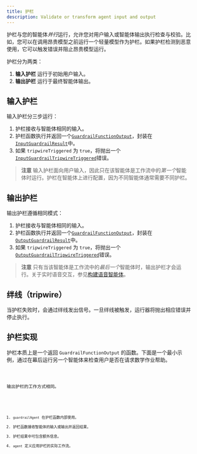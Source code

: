 ```yaml
---
title: 护栏
description: Validate or transform agent input and output
---
```



护栏与您的智能体*并行*运行，允许您对用户输入或智能体输出执行检查与校验。比如，您可以在调用昂贵模型之前运行一个轻量模型作为护栏。如果护栏检测到恶意使用，它可以触发错误并阻止昂贵模型运行。

护栏分为两类：

1. **输入护栏** 运行于初始用户输入。
2. **输出护栏** 运行于最终智能体输出。

## 输入护栏

输入护栏分三步运行：

1. 护栏接收与智能体相同的输入。
2. 护栏函数执行并返回一个[`GuardrailFunctionOutput`](/openai-agents-js/openai/agents/interfaces/guardrailfunctionoutput)，封装在[`InputGuardrailResult`](/openai-agents-js/openai/agents/interfaces/inputguardrailresult)中。
3. 如果 `tripwireTriggered` 为 `true`，将抛出一个[`InputGuardrailTripwireTriggered`](/openai-agents-js/openai/agents/classes/inputguardrailtripwiretriggered)错误。

> **注意**
> 输入护栏面向用户输入，因此只在该智能体是工作流中的*第一个*智能体时运行。护栏在智能体上进行配置，因为不同智能体通常需要不同护栏。

## 输出护栏

输出护栏遵循相同模式：

1. 护栏接收与智能体相同的输入。
2. 护栏函数执行并返回一个[`GuardrailFunctionOutput`](/openai-agents-js/openai/agents/interfaces/guardrailfunctionoutput)，封装在[`OutputGuardrailResult`](/openai-agents-js/openai/agents/interfaces/outputguardrailresult)中。
3. 如果 `tripwireTriggered` 为 `true`，将抛出一个[`OutputGuardrailTripwireTriggered`](/openai-agents-js/openai/agents/classes/outputguardrailtripwiretriggered)错误。

> **注意**
> 只有当该智能体是工作流中的*最后一个*智能体时，输出护栏才会运行。关于实时语音交互，参见[构建语音智能体](/openai-agents-js/zh/guides/voice-agents/build#guardrails)。

## 绊线（tripwire）

当护栏失败时，会通过绊线发出信号。一旦绊线被触发，运行器将抛出相应错误并停止执行。

## 护栏实现

护栏本质上是一个返回 `GuardrailFunctionOutput` 的函数。下面是一个最小示例，通过在幕后运行另一个智能体来检查用户是否在请求数学作业帮助。

<Code lang="typescript" code={inputGuardrailExample} title="输入护栏示例" />

输出护栏的工作方式相同。

<Code lang="typescript" code={outputGuardrailExample} title="输出护栏示例" />

1. `guardrailAgent` 在护栏函数内部使用。
2. 护栏函数接收智能体的输入或输出并返回结果。
3. 护栏结果中可包含额外信息。
4. `agent` 定义应用护栏的实际工作流。
